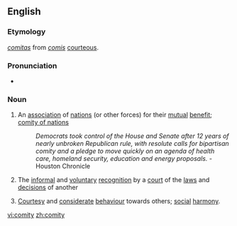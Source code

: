 ==English==

===Etymology===
{{L.}} ''[[comitas]]'' from ''[[comis]]'' [[courteous]].

===Pronunciation===
* {{IPA|/'kɒmɪti/}}

===Noun===
{{en-noun|comities}}

# An [[association]] of [[nation]]s (or other forces) for their [[mutual]] [[benefit]]; [[comity of nations]]
#:''Democrats took control of the House and Senate after 12 years of nearly unbroken Republican rule, with resolute calls for bipartisan comity and a pledge to move quickly on an agenda of health care, homeland security, education and energy proposals.'' - Houston Chronicle
# {{law}} The [[informal]] and [[voluntary]] [[recognition]] by a [[court]] of the [[law]]s and [[decision]]s of another
# [[Courtesy]] and [[considerate]] [[behaviour]] towards others; [[social]] [[harmony]].

[[vi:comity]]
[[zh:comity]]